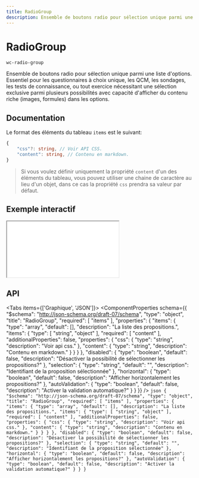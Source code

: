 ```yaml
---
title: RadioGroup
description: Ensemble de boutons radio pour sélection unique parmi une liste d'options. Essentiel pour les questionnaires à choix unique, les QCM, les sondages, les tests de connaissance, ou tout exercice nécessitant une sélection exclusive parmi plusieurs possibilités avec capacité d'afficher du contenu riche (images, formules) dans les options.
---
```



# RadioGroup

`wc-radio-group`

Ensemble de boutons radio pour sélection unique parmi une liste d'options. Essentiel pour les questionnaires à choix unique, les QCM, les sondages, les tests de connaissance, ou tout exercice nécessitant une sélection exclusive parmi plusieurs possibilités avec capacité d'afficher du contenu riche (images, formules) dans les options.

## Documentation

Le format des éléments du tableau `items` est le suivant:

```typescript
{
    "css"?: string, // Voir API CSS.
    "content": string, // Contenu en markdown.
}
```

> Si vous voulez définir uniquement la propriété `content` d'un des éléments du tableau,
> vous pouvez utiliser une chaine de caractère au lieu d'un objet, dans ce cas la propriété
> `css` prendra sa valeur par défaut.

## Exemple interactif

<iframe
  src={useAbsoluteUrl('playground/components/wc-radio-group')}
  style={{ width: '100%', height: '700px', border: 'none' }}
></iframe>

## API

<Tabs items={['Graphique', 'JSON']}>
  <Tab>
    <ComponentProperties schema={{
  "$schema": "http://json-schema.org/draft-07/schema",
  "type": "object",
  "title": "RadioGroup",
  "required": [
    "items"
  ],
  "properties": {
    "items": {
      "type": "array",
      "default": [],
      "description": "La liste des propositions.",
      "items": {
        "type": [
          "string",
          "object"
        ],
        "required": [
          "content"
        ],
        "additionalProperties": false,
        "properties": {
          "css": {
            "type": "string",
            "description": "Voir api css."
          },
          "content": {
            "type": "string",
            "description": "Contenu en markdown."
          }
        }
      }
    },
    "disabled": {
      "type": "boolean",
      "default": false,
      "description": "Désactiver la possibilité de sélectionner les propositions?"
    },
    "selection": {
      "type": "string",
      "default": "",
      "description": "Identifiant de la proposition sélectionnée"
    },
    "horizontal": {
      "type": "boolean",
      "default": false,
      "description": "Afficher horizontalement les propositions?"
    },
    "autoValidation": {
      "type": "boolean",
      "default": false,
      "description": "Activer la validation automatique?"
    }
  }
}} />
  </Tab>
  <Tab>
    ```json
    {
  "$schema": "http://json-schema.org/draft-07/schema",
  "type": "object",
  "title": "RadioGroup",
  "required": [
    "items"
  ],
  "properties": {
    "items": {
      "type": "array",
      "default": [],
      "description": "La liste des propositions.",
      "items": {
        "type": [
          "string",
          "object"
        ],
        "required": [
          "content"
        ],
        "additionalProperties": false,
        "properties": {
          "css": {
            "type": "string",
            "description": "Voir api css."
          },
          "content": {
            "type": "string",
            "description": "Contenu en markdown."
          }
        }
      }
    },
    "disabled": {
      "type": "boolean",
      "default": false,
      "description": "Désactiver la possibilité de sélectionner les propositions?"
    },
    "selection": {
      "type": "string",
      "default": "",
      "description": "Identifiant de la proposition sélectionnée"
    },
    "horizontal": {
      "type": "boolean",
      "default": false,
      "description": "Afficher horizontalement les propositions?"
    },
    "autoValidation": {
      "type": "boolean",
      "default": false,
      "description": "Activer la validation automatique?"
    }
  }
}
    ```
  </Tab>
</Tabs>
